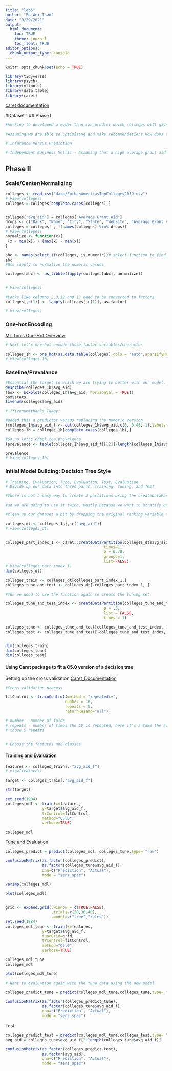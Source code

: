 ```yaml
---
title: "lab5"
author: "Po Wei Tsao"
date: "9/29/2021"
output:
  html_document:
    toc: TRUE
    theme: journal
    toc_float: TRUE
editor_options: 
  chunk_output_type: console
---
```


```r
knitr::opts_chunk$set(echo = TRUE)
```

```r
library(tidyverse)
library(psych)
library(mltools)
library(data.table)
library(caret)
```
[caret documentation](http://topepo.github.io/caret/index.html)

#Dataset 1
## Phase I

```r
#Working to developed a model than can predict which colleges will give the highest average grant aid. 

#Assuming we are able to optimizing and make recommendations how does this translate into a business context? 

# Inference versus Prediction 

# Independent Business Metric - Assuming that a high average grant aid will translate into higher grants given to an individual student, can we predict schools are best for those who are dependent on grant aid?

```

## Phase II 

### Scale/Center/Normalizing

```r
colleges <- read_csv("data/ForbesAmericasTopColleges2019.csv")
# View(colleges)
colleges = colleges[complete.cases(colleges),]


colleges["avg_aid"] = colleges["Average Grant Aid"]
drops <- c("Rank", "Name", "City", "State", "Website", "Average Grant Aid")
colleges = colleges[ , !(names(colleges) %in% drops)]
# View(colleges)
normalize <- function(x){
 (x - min(x)) / (max(x) - min(x))
}

abc <- names(select_if(colleges, is.numeric))# select function to find the numeric variables 
abc
#Use lapply to normalize the numeric values 

colleges[abc] <- as_tibble(lapply(colleges[abc], normalize))


# View(colleges)

#Looks like columns 2,3,12 and 13 need to be converted to factors
colleges[,c(1)] <- lapply(colleges[,c(1)], as.factor)

# View(colleges)


```


### One-hot Encoding 
[ML Tools One-Hot Overview](https://www.rdocumentation.org/packages/mltools/versions/0.3.5/topics/one_hot)

```r
# Next let's one-hot encode those factor variables/character 

colleges_1h <- one_hot(as.data.table(colleges),cols = "auto",sparsifyNAs = TRUE,naCols = TRUE,dropCols = TRUE,dropUnusedLevels = TRUE) 
# View(colleges_1h)
```


### Baseline/Prevalance 

```r
#Essential the target to which we are trying to better with our model. 
describe(colleges_1h$avg_aid)
(box <- boxplot(colleges_1h$avg_aid, horizontal = TRUE)) 
box$stats
fivenum(colleges$avg_aid)

# ?fivenum#thanks Tukey!

#added this a predictor versus replacing the numeric version
(colleges_1h$avg_aid_f <- cut(colleges_1h$avg_aid,c(0, 0.48, 1),labels = c(0,1)))
colleges_1h = colleges_1h[complete.cases(colleges_1h),]

#So no let's check the prevalence 
(prevalence <- table(colleges_1h$avg_aid_f)[[2]]/length(colleges_1h$avg_aid_f))

prevalence
# View(colleges_1h)
```


### Initial Model Building: Decision Tree Style  

```r
# Training, Evaluation, Tune, Evaluation, Test, Evaluation
# Divide up our data into three parts, Training, Tuning, and Test

#There is not a easy way to create 3 partitions using the createDataPartitions

#so we are going to use it twice. Mostly because we want to stratify on the variable we are working to predict. What does that mean?  

#clean up our dataset a bit by dropping the original ranking variable and the cereal name which we can't really use. 

colleges_dt <- colleges_1h[,-c("avg_aid")]
# view(colleges_dt)


colleges_part_index_1 <- caret::createDataPartition(colleges_dt$avg_aid_f,
                                           times=1,
                                           p = 0.70,
                                           groups=1,
                                           list=FALSE)
# View(colleges_part_index_1)
dim(colleges_dt)

colleges_train <- colleges_dt[colleges_part_index_1,]
colleges_tune_and_test <- colleges_dt[-colleges_part_index_1, ]

#The we need to use the function again to create the tuning set 

colleges_tune_and_test_index <- createDataPartition(colleges_tune_and_test$avg_aid_f,
                                           p = .5,
                                           list = FALSE,
                                           times = 1)

colleges_tune <- colleges_tune_and_test[colleges_tune_and_test_index, ]
colleges_test <- colleges_tune_and_test[-colleges_tune_and_test_index, ]


dim(colleges_train)
dim(colleges_tune)
dim(colleges_test)


```


#### Using Caret package to fit a C5.0 version of a decision tree
Setting up the cross validation
[Caret_Documentation](http://topepo.github.io/caret/train-models-by-tag.html#Tree_Based_Model)
```r
#Cross validation process 

fitControl <- trainControl(method = "repeatedcv",
                          number = 10,
                          repeats = 5, 
                          returnResamp="all") 

# number - number of folds
# repeats - number of times the CV is repeated, here it's 5 take the average of
# those 5 repeats


# Choose the features and classes

```

#### Training and Evaluation 


```r
features <- colleges_train[,-"avg_aid_f"]
# view(features)

target <- colleges_train[,"avg_aid_f"]

str(target)

set.seed(1984)
colleges_mdl <- train(x=features,
                y=target$avg_aid_f,
                trControl=fitControl,
                method="C5.0",
                verbose=TRUE)

colleges_mdl

```

Tune and Evaluation 
```r
colleges_predict = predict(colleges_mdl, colleges_tune,type= "raw")

confusionMatrix(as.factor(colleges_predict), 
                as.factor(colleges_tune$avg_aid_f), 
                dnn=c("Prediction", "Actual"), 
                mode = "sens_spec")

varImp(colleges_mdl)

plot(colleges_mdl)


grid <- expand.grid(.winnow = c(TRUE,FALSE), 
                    .trials=c(20,30,40), 
                    .model=c("tree","rules"))
set.seed(1984)
colleges_mdl_tune <- train(x=features,
                y=target$avg_aid_f,
                tuneGrid=grid,
                trControl=fitControl,
                method="C5.0",
                verbose=TRUE)

colleges_mdl_tune
colleges_mdl

plot(colleges_mdl_tune)

# Want to evaluation again with the tune data using the new model 

colleges_predict_tune = predict(colleges_mdl_tune,colleges_tune,type= "raw")

confusionMatrix(as.factor(colleges_predict_tune), 
                as.factor(colleges_tune$avg_aid_f), 
                dnn=c("Prediction", "Actual"), 
                mode = "sens_spec")


```

Test 

```r
colleges_predict_test = predict(colleges_mdl_tune,colleges_test,type= "raw")
avg_aid = colleges_tune$avg_aid_f[2:length(colleges_tune$avg_aid_f)]

confusionMatrix(as.factor(colleges_predict_test), 
                as.factor(avg_aid), 
                dnn=c("Prediction", "Actual"), 
                mode = "sens_spec")

```


